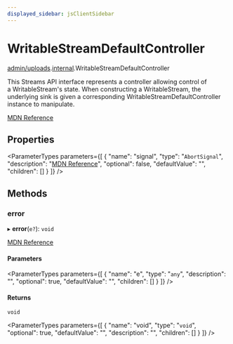 ```yaml
---
displayed_sidebar: jsClientSidebar
---
```



# WritableStreamDefaultController

[admin/uploads](../../modules/admin_uploads.mdx).[internal](../../admin_uploads/modules/admin_uploads.internal.mdx).WritableStreamDefaultController

This Streams API interface represents a controller allowing control of a WritableStream's state. When constructing a WritableStream, the underlying sink is given a corresponding WritableStreamDefaultController instance to manipulate.

[MDN Reference](https://developer.mozilla.org/docs/Web/API/WritableStreamDefaultController)

## Properties

<ParameterTypes parameters={[
  {
    "name": "signal",
    "type": "`AbortSignal`",
    "description": "[MDN Reference](https://developer.mozilla.org/docs/Web/API/WritableStreamDefaultController/signal)",
    "optional": false,
    "defaultValue": "",
    "children": []
  }
]} />

## Methods

### error

▸ **error**(`e?`): `void`

[MDN Reference](https://developer.mozilla.org/docs/Web/API/WritableStreamDefaultController/error)

#### Parameters

<ParameterTypes parameters={[
  {
    "name": "e",
    "type": "`any`",
    "description": "",
    "optional": true,
    "defaultValue": "",
    "children": []
  }
]} />

#### Returns

`void`

<ParameterTypes parameters={[
  {
    "name": "void",
    "type": "`void`",
    "optional": true,
    "defaultValue": "",
    "description": "",
    "children": []
  }
]} />
